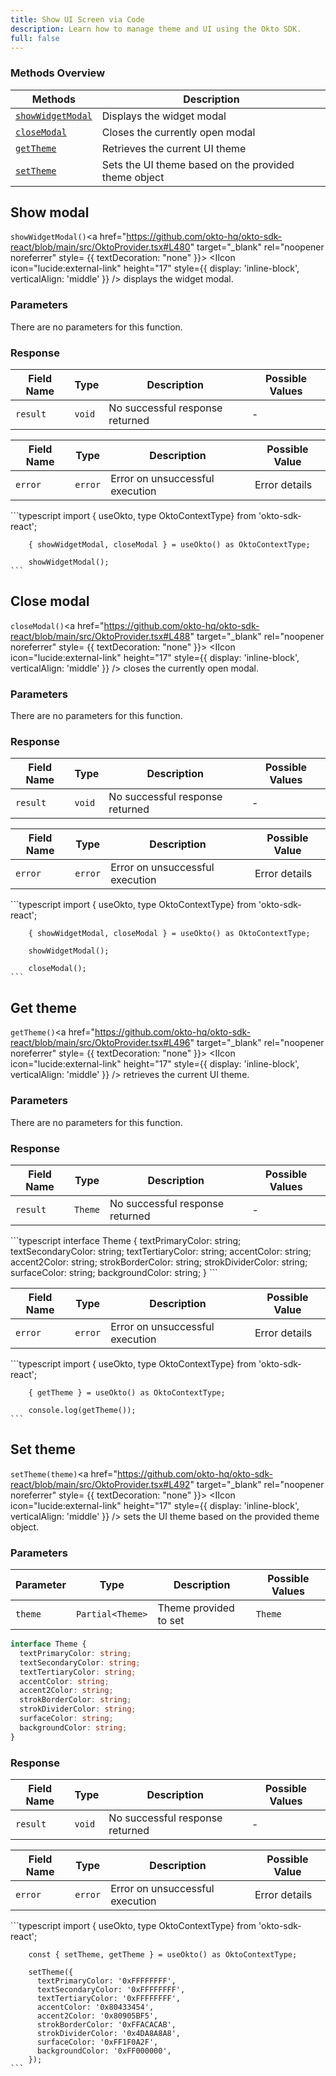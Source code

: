 ```yaml
---
title: Show UI Screen via Code
description: Learn how to manage theme and UI using the Okto SDK.
full: false
---
```




### Methods Overview

| Methods                            | Description                                          |                 
|------------------------------------|------------------------------------------------------|
| [`showWidgetModal`](#show-modal)   | Displays the widget modal                            |
| [`closeModal`](#close-modal)       | Closes the currently open modal                      |
| [`getTheme`](#get-theme)           | Retrieves the current UI theme                       |
| [`setTheme`](#set-theme)           | Sets the UI theme based on the provided theme object |

<div className="method-box">

## Show modal

`showWidgetModal()`<a href="https://github.com/okto-hq/okto-sdk-react/blob/main/src/OktoProvider.tsx#L480" target="_blank" rel="noopener noreferrer" style= {{ textDecoration: "none" }}> <IIcon icon="lucide:external-link" height="17" style={{ display: 'inline-block', verticalAlign: 'middle' }} /></a> displays the widget modal.

### Parameters

There are no parameters for this function.

### Response

<Callout title="Success Response">

| Field Name | Type                | Description                                 | Possible Values |
|------------|---------------------|---------------------------------------------|-----------------|
| `result`   | `void`              | No successful response returned             | -               |

</Callout>

<Callout type="error" title="Error Response">

| Field Name | Type     | Description                                     | Possible Value|
|------------|---------------|--------------------------------------------|---------------|
| `error`    | `error`       |  Error on unsuccessful execution           | Error details |

</Callout>


<Accordions>
<Accordion title="Example">
<Tabs items={['Typescript']}>
  <Tab value="Typescript">
    ```typescript
        import { useOkto, type OktoContextType} from 'okto-sdk-react';
 
        { showWidgetModal, closeModal } = useOkto() as OktoContextType;
 
        showWidgetModal();
    ```
  </Tab>
</Tabs>
</Accordion>
</Accordions>

</div>

<div className="method-box">

## Close modal

`closeModal()`<a href="https://github.com/okto-hq/okto-sdk-react/blob/main/src/OktoProvider.tsx#L488" target="_blank" rel="noopener noreferrer" style= {{ textDecoration: "none" }}> <IIcon icon="lucide:external-link" height="17" style={{ display: 'inline-block', verticalAlign: 'middle' }} /></a> closes the currently open modal.

### Parameters

There are no parameters for this function.

### Response

<Callout title="Success Response">

| Field Name | Type                | Description                                 | Possible Values |
|------------|---------------------|---------------------------------------------|-----------------|
| `result`   | `void`              | No successful response returned             | -               |

</Callout>

<Callout type="error" title="Error Response">

| Field Name | Type     | Description                                     | Possible Value|
|------------|---------------|--------------------------------------------|---------------|
| `error`    | `error`       |  Error on unsuccessful execution           | Error details |

</Callout>

<Accordions>
<Accordion title="Example">
<Tabs items={['Typescript']}>
  <Tab value="Typescript">
    ```typescript
        import { useOkto, type OktoContextType} from 'okto-sdk-react';
 
        { showWidgetModal, closeModal } = useOkto() as OktoContextType;
 
        showWidgetModal();

        closeModal();
    ```
  </Tab>
</Tabs>
</Accordion>
</Accordions>

</div>

<div className="method-box">

## Get theme

`getTheme()`<a href="https://github.com/okto-hq/okto-sdk-react/blob/main/src/OktoProvider.tsx#L496" target="_blank" rel="noopener noreferrer" style= {{ textDecoration: "none" }}> <IIcon icon="lucide:external-link" height="17" style={{ display: 'inline-block', verticalAlign: 'middle' }} /></a> retrieves the current UI theme.

### Parameters

There are no parameters for this function.

### Response

<Callout title="Success Response">

| Field Name | Type                | Description                                 | Possible Values |
|------------|---------------------|---------------------------------------------|-----------------|
| `result`   | `Theme`             | No successful response returned             | -               |

<Accordions>
<Accordion title="Response Type">
```typescript
interface Theme {
  textPrimaryColor: string;
  textSecondaryColor: string;
  textTertiaryColor: string;
  accentColor: string;
  accent2Color: string;
  strokBorderColor: string;
  strokDividerColor: string;
  surfaceColor: string;
  backgroundColor: string;
}
```
</Accordion>
</Accordions>

</Callout>

<Callout type="error" title="Error Response">

| Field Name | Type     | Description                                     | Possible Value|
|------------|---------------|--------------------------------------------|---------------|
| `error`    | `error`       |  Error on unsuccessful execution           | Error details |

</Callout>

<Accordions>
<Accordion title="Example">
<Tabs items={['Typescript']}>
  <Tab value="Typescript">
    ```typescript
        import { useOkto, type OktoContextType} from 'okto-sdk-react';
 
        { getTheme } = useOkto() as OktoContextType;
 
        console.log(getTheme());
    ```
  </Tab>
</Tabs>
</Accordion>
</Accordions>

</div>

<div className="method-box">

## Set theme

`setTheme(theme)`<a href="https://github.com/okto-hq/okto-sdk-react/blob/main/src/OktoProvider.tsx#L492" target="_blank" rel="noopener noreferrer" style= {{ textDecoration: "none" }}> <IIcon icon="lucide:external-link" height="17" style={{ display: 'inline-block', verticalAlign: 'middle' }} /></a> sets the UI theme based on the provided theme object.

### Parameters

| Parameter   | Type                 | Description                                               | Possible Values |
|-------------|----------------------|-----------------------------------------------------------|-----------------|
| `theme  `   | `Partial<Theme>`     | Theme provided to set                                     | `Theme`         |

```typescript 
interface Theme {
  textPrimaryColor: string;
  textSecondaryColor: string;
  textTertiaryColor: string;
  accentColor: string;
  accent2Color: string;
  strokBorderColor: string;
  strokDividerColor: string;
  surfaceColor: string;
  backgroundColor: string;
}
```

### Response

<Callout title="Success Response">

| Field Name | Type                | Description                                 | Possible Values |
|------------|---------------------|---------------------------------------------|-----------------|
| `result`   | `void`             | No successful response returned              | -               |

</Callout>

<Callout type="error" title="Error Response">

| Field Name | Type     | Description                                     | Possible Value|
|------------|---------------|--------------------------------------------|---------------|
| `error`    | `error`       |  Error on unsuccessful execution           | Error details |

</Callout>

<Accordions>
<Accordion title="Example">
<Tabs items={['Typescript']}>
  <Tab value="Typescript">
    ```typescript
        import { useOkto, type OktoContextType} from 'okto-sdk-react';
 
 
        const { setTheme, getTheme } = useOkto() as OktoContextType;
 
        setTheme({
          textPrimaryColor: '0xFFFFFFFF',
          textSecondaryColor: '0xFFFFFFFF',
          textTertiaryColor: '0xFFFFFFFF',
          accentColor: '0x80433454',
          accent2Color: '0x80905BF5',
          strokBorderColor: '0xFFACACAB',
          strokDividerColor: '0x4DA8A8A8',
          surfaceColor: '0xFF1F0A2F',
          backgroundColor: '0xFF000000',
        });
    ```
  </Tab>
</Tabs>
</Accordion>
</Accordions>
</div>
